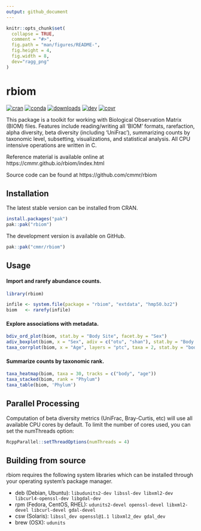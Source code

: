 ```yaml
---
output: github_document
---
```


<!-- Run `devtools::build_readme(); pkgdown::build_home()` after editing.  -->

```r
knitr::opts_chunk$set(
  collapse = TRUE,
  comment = "#>",
  fig.path = "man/figures/README-",
  fig.height = 4,
  fig.width = 8,
  dev="ragg_png"
)
```

# rbiom

<!-- badges: start -->
[![cran](https://img.shields.io/badge/CRAN-2.0.2-blue.svg)](https://cran.r-project.org/package=rbiom)
[![conda](https://img.shields.io/badge/Conda-2.0.2-blue.svg)](https://anaconda.org/conda-forge/r-rbiom)
[![downloads](http://cranlogs.r-pkg.org/badges/grand-total/rbiom)](https://cranlogs.r-pkg.org/)
[![dev](https://github.com/cmmr/rbiom/actions/workflows/R-CMD-check.yaml/badge.svg)](https://github.com/cmmr/rbiom/actions/workflows/R-CMD-check.yaml)
[![covr](https://codecov.io/gh/cmmr/rbiom/graph/badge.svg)](https://app.codecov.io/gh/cmmr/rbiom)
<!-- badges: end -->

This package is a toolkit for working with Biological Observation Matrix
(BIOM) files. Features include reading/writing all 'BIOM' formats, rarefaction, 
alpha diversity, beta diversity (including 'UniFrac'), summarizing counts by 
taxonomic level, subsetting, visualizations, and statistical analysis. All CPU 
intensive operations are written in C.

Reference material is available online at https://cmmr.github.io/rbiom/index.html

Source code can be found at https://github.com/cmmr/rbiom



## Installation

The latest stable version can be installed from CRAN.

``` r
install.packages("pak")
pak::pak("rbiom")
```

The development version is available on GitHub.

``` r
pak::pak("cmmr/rbiom")
```


## Usage

#### Import and rarefy abundance counts.
```r
library(rbiom)

infile <- system.file(package = "rbiom", "extdata", "hmp50.bz2")
biom   <- rarefy(infile)
```


#### Explore associations with metadata.
```r
bdiv_ord_plot(biom, stat.by = "Body Site", facet.by = "Sex")
adiv_boxplot(biom, x = "Sex", adiv = c("otu", "shan"), stat.by = "Body Site")
taxa_corrplot(biom, x = "Age", layers = "ptc", taxa = 2, stat.by = "bod")
```


#### Summarize counts by taxonomic rank.
```r
taxa_heatmap(biom, taxa = 30, tracks = c("body", "age"))
taxa_stacked(biom, rank = "Phylum")
taxa_table(biom, 'Phylum')
```


## Parallel Processing

Computation of beta diversity metrics (UniFrac, Bray-Curtis, etc) will use all available CPU cores by default. To limit the number of cores used, you can set the numThreads option:

``` r
RcppParallel::setThreadOptions(numThreads = 4)
```



## Building from source

rbiom requires the following system libraries which can be installed through your operating system's package manager.

* deb (Debian, Ubuntu): `libudunits2-dev libssl-dev libxml2-dev libcurl4-openssl-dev libgdal-dev`
* rpm (Fedora, CentOS, RHEL): `udunits2-devel openssl-devel libxml2-devel libcurl-devel gdal-devel`
* csw (Solaris): `libssl_dev openssl@1.1 libxml2_dev gdal_dev`
* brew (OSX): `udunits`
 
